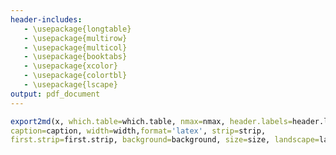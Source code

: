 ```yaml
---
header-includes:
   - \usepackage{longtable}
   - \usepackage{multirow}
   - \usepackage{multicol}
   - \usepackage{booktabs}
   - \usepackage{xcolor}
   - \usepackage{colortbl}
   - \usepackage{lscape}
output: pdf_document
---
```







```r

export2md(x, which.table=which.table, nmax=nmax, header.labels=header.labels, 
caption=caption, width=width,format='latex', strip=strip, 
first.strip=first.strip, background=background, size=size, landscape=landscape)

```



